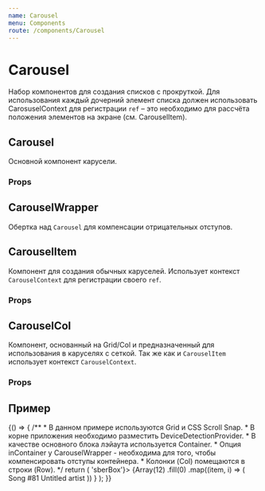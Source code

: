 ```yaml
---
name: Carousel
menu: Components
route: /components/Carousel
---
```





<TypoSelect />
<ThemeSelect />

# Carousel

Набор компонентов для создания списков с прокруткой.
Для использования каждый дочерний элемент списка должен использовать CarosuselContext для регистрации ``ref`` – это необходимо для рассчёта положения элементов на экране (см. CarouselItem).

## Carousel
Основной компонент карусели.

### Props
<Props of={Carousel} />

## CarouselWrapper
Обертка над ``Carousel`` для компенсации отрицательных отступов.

## CarouselItem
Компонент для создания обычных каруселей.
Использует контекст ``CarouselContext`` для регистрации своего ``ref``.

### Props
<Props of={CarouselItem} />

## CarouselCol
Компонент, основанный на Grid/Col и предназначенный для использования в каруселях с сеткой.
Так же как и ``CarouselItem`` использует контекст ``CarouselContext``.

### Props
<Props of={CarouselCol} />

## Пример
<Playground>
    {() => {
        /**
         * В данном примере используются Grid и CSS Scroll Snap.
         * В корне приложения необходимо разместить DeviceDetectionProvider.
         * В качестве основного блока лэйаута используется Container.
         * Опция inContainer у CarouselWrapper - необходима для того, чтобы компенсировать отступы контейнера.
         * Колонки (Col) помещаются в строки (Row).
         */
        return (
            <DeviceDetectionProvider detectDeviceCallback={() => 'sberBox'}>
                <ThemeBackground>
                    <Container>
                        <CarouselWrapper inContainer>
                            <Row>
                                <Carousel
                                    axis="x"
                                    index={0}
                                    scrollSnap={true}
                                    scrollSnapType="mandatory"
                                    scrollSnapAlign="start"
                                >
                                    {Array(12)
                                        .fill(0)
                                        .map((item, i) => (
                                            <CarouselCol key={`item:${i}`} size={2} sizeM={1.5}>
                                                <Card roundness={12}>
                                                    <CardBody>
                                                        <CardMedia src={image} ratio="1:1" />
                                                    </CardBody>
                                                </Card>
                                                <Body1 style={{ marginTop: '0.75rem' }}>Song #81</Body1>
                                                <Footnote1 style={{ marginTop: '0.25rem' }}>
                                                    Untitled artist
                                                </Footnote1>
                                            </CarouselCol>
                                        ))
                                    }
                                </Carousel>
                            </Row>
                        </CarouselWrapper>
                    </Container>
                </ThemeBackground>
            </DeviceDetectionProvider>
        );
    }}
</Playground>
